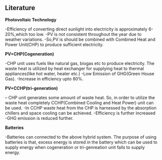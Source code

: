 ==Literature==
'''Photovoltaic Technology'''

-Efficiency of converting direct sunlight into electricity is approximately 6-20%,which too low.
-PV is not consistent throughout the year due to weather variations.
-So,PV is should be combined with Combined Heat and Power Unit(CHP) to produce sufficient electricity.
 
'''PV+CHP(Cogeneration)'''

-CHP unit uses fuels like natural gas, biogas etc to produce electricity. The waste heat is utilized by heat exchanger for supplying heat to thermal appliances(like hot water, heater etc.)
-Low Emission of GHG(Green House Gas).
-Increase in efficiency upto 80%.


'''PV+CCHP(tri-generation)'''

– CHP unit generates some amount of waste heat. So, in order to utilize the waste heat completely CCHP(Combined Cooling and Heat Power) unit can be used.
-In CCHP waste heat from the CHP is harnessed by the absorption chillers and space cooling can be achieved. 
-Efficiency is further increased
-GHG emission is reduced further.

'''Batteries'''

-Batteries can connected to the above hybrid system. The purpose of using batteries is that, excess energy is stored in the battery which can be used to supply energy when cogeneration or tri-genreation unit fails to supply energy.
